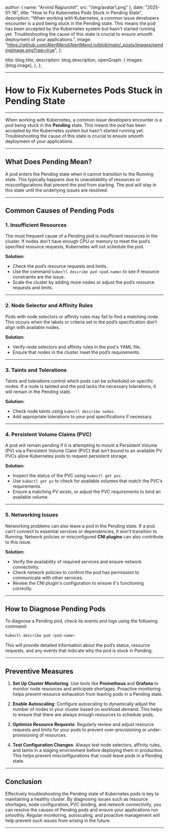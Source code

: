 
  author: { name: "Arvind Rajpurohit", src: "/img/avatar1.png" },
  date: "2025-01-18",
  title: "How to Fix Kubernetes Pods Stuck in Pending State",
  description:
    "When working with Kubernetes, a common issue developers encounter is a pod being stuck in the Pending state. This means the pod has been accepted by the Kubernetes system but hasn’t started running yet. Troubleshooting the cause of this state is crucial to ensure smooth deployment of your applications.",
  image:
    "https://github.com/AlertMend/AlertMend.io/blob/main/_posts/images/pendingimage.png?raw=true",
};

  title: blog.title,
  description: blog.description,
  openGraph: {
    images: [blog.image],
  },
};



---
# **How to Fix Kubernetes Pods Stuck in Pending State**
---

When working with Kubernetes, a common issue developers encounter is a pod being stuck in the **Pending** state. This means the pod has been accepted by the Kubernetes system but hasn't started running yet. Troubleshooting the cause of this state is crucial to ensure smooth deployment of your applications.

---

## **What Does Pending Mean?**
A pod enters the Pending state when it cannot transition to the Running state. This typically happens due to unavailability of resources or misconfigurations that prevent the pod from starting. The pod will stay in this state until the underlying issues are resolved.

---

## **Common Causes of Pending Pods**

### **1. Insufficient Resources**
The most frequent cause of a Pending pod is insufficient resources in the cluster. If nodes don’t have enough CPU or memory to meet the pod’s specified resource requests, Kubernetes will not schedule the pod.

**Solution:**
- Check the pod’s resource requests and limits.
- Use the command `kubectl describe pod <pod-name>` to see if resource constraints are the issue.
- Scale the cluster by adding more nodes or adjust the pod’s resource requests and limits.

---

### **2. Node Selector and Affinity Rules**
Pods with node selectors or affinity rules may fail to find a matching node. This occurs when the labels or criteria set in the pod’s specification don’t align with available nodes.

**Solution:**
- Verify node selectors and affinity rules in the pod's YAML file.
- Ensure that nodes in the cluster meet the pod’s requirements.

---

### **3. Taints and Tolerations**
Taints and tolerations control which pods can be scheduled on specific nodes. If a node is tainted and the pod lacks the necessary tolerations, it will remain in the Pending state.

**Solution:**
- Check node taints using `kubectl describe nodes`.
- Add appropriate tolerations to your pod specifications if necessary.

---

### **4. Persistent Volume Claims (PVC)**
A pod will remain pending if it is attempting to mount a Persistent Volume (PV) via a Persistent Volume Claim (PVC) that isn’t bound to an available PV. PVCs allow Kubernetes pods to request persistent storage.

**Solution:**
- Inspect the status of the PVC using `kubectl get pvc`.
- Use `kubectl get pv` to check for available volumes that match the PVC’s requirements.
- Ensure a matching PV exists, or adjust the PVC requirements to bind an available volume.

---

### **5. Networking Issues**
Networking problems can also leave a pod in the Pending state. If a pod can’t connect to essential services or dependencies, it won’t transition to Running. Network policies or misconfigured **CNI plugins** can also contribute to this issue.

**Solution:**
- Verify the availability of required services and ensure network connectivity.
- Check network policies to confirm the pod has permission to communicate with other services.
- Review the CNI plugin's configuration to ensure it's functioning correctly.

---

## **How to Diagnose Pending Pods**

To diagnose a Pending pod, check its events and logs using the following command:

```bash
kubectl describe pod <pod-name>
```

This will provide detailed information about the pod’s status, resource requests, and any events that indicate why the pod is stuck in Pending.

---

## **Preventive Measures**

1. **Set Up Cluster Monitoring**: Use tools like **Prometheus** and **Grafana** to monitor node resources and anticipate shortages. Proactive monitoring helps prevent resource exhaustion from leaving pods in a Pending state.
   
2. **Enable Autoscaling**: Configure autoscaling to dynamically adjust the number of nodes in your cluster based on workload demand. This helps to ensure that there are always enough resources to schedule pods.
   
3. **Optimize Resource Requests**: Regularly review and adjust resource requests and limits for your pods to prevent over-provisioning or under-provisioning of resources.

4. **Test Configuration Changes**: Always test node selectors, affinity rules, and taints in a staging environment before deploying them in production. This helps prevent misconfigurations that could leave pods in a Pending state.

---

## **Conclusion**

Effectively troubleshooting the Pending state of Kubernetes pods is key to maintaining a healthy cluster. By diagnosing issues such as resource shortages, node configuration, PVC binding, and network connectivity, you can resolve the causes of Pending pods and ensure your applications run smoothly. Regular monitoring, autoscaling, and proactive management will help prevent such issues from arising in the future.



---
